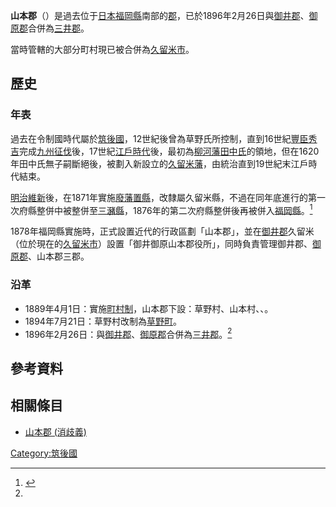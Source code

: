 {{日本郡 (廢除)
| 郡 = 山本郡
| 日文原名 = 山本郡
| 平假名 = やまもとぐん
| 羅馬字拼音 = Yamamoto-gun
| 地圖 = 
| 廢除時間 = 1896年2月26日
| 廢除理由 = 合併
| 廢除時處置 =  [[御井郡|御井郡]]、[[御原郡|御原郡]]、'''山本郡''' → [[三井郡|三井郡]]
| 現在郡 = 久留米市
| 都道府縣 = 福岡縣
| 編號 = 
| 町 = 1
| 村 = 3
| 經度 = 
| 緯度 = 
| 註記 = 
}}
'''山本郡'''（{{jpn|j=山本郡|hg=やまもとぐん|rm=Yamamoto gun|f=y}}）是過去位于[[日本|日本]][[福岡縣|福岡縣]]南部的[[郡|郡]]，已於1896年2月26日與[[御井郡|御井郡]]、[[御原郡|御原郡]]合併為[[三井郡|三井郡]]。

當時管轄的大部分町村現已被合併為[[久留米市|久留米市]]。

==歷史==

===年表===

過去在令制國時代屬於[[筑後國|筑後國]]，12世紀後曾為草野氏所控制，直到16世紀[[豐臣秀吉|豐臣秀吉]]完成[[九州征伐|九州征伐]]後，17世紀[[江戶時代|江戶時代]]後，最初為[[柳河藩|柳河藩]][[田中氏|田中氏]]的領地，但在1620年田中氏無子嗣斷絕後，被劃入新設立的[[久留米藩|久留米藩]]，由{{Tsl|ja|摂津有馬氏|攝津有馬氏}}統治直到19世紀末江戶時代結束。

[[明治維新|明治維新]]後，在1871年實施[[廢藩置縣|廢藩置縣]]，改隸屬久留米縣，不過在同年底進行的第一次府縣整併中被整併至[[三瀦縣|三瀦縣]]，1876年的第二次府縣整併後再被併入[[福岡縣|福岡縣]]。<ref name="Ishato">{{Cite web| url=http://www.tt.rim.or.jp/~ishato/tiri/gun/g-kyusyu.htm| title=郡の変遷（九州地方）| work=Bonvenon al la Hejmpaĝo de ISSIE| author=石田諭司| language=ja| accessdate=2021-04-30| archive-date=2021-03-28| archive-url=https://web.archive.org/web/20210328082135/http://www.tt.rim.or.jp/~ishato/tiri/gun/g-kyusyu.htm}}</ref>

1878年福岡縣實施{{Tsl|ja|郡区町村編制法|郡區町村編製法}}時，正式設置近代的行政區劃「山本郡」，並在[[御井郡|御井郡]]久留米（位於現在的[[久留米市|久留米市]]）設置「御井御原山本郡役所」，同時負責管理御井郡、[[御原郡|御原郡]]、山本郡三郡。

=== 沿革 ===

* 1889年4月1日：實施[[町村制|町村制]]，山本郡下設：草野村、山本村、{{Tsl|ja|大橋村 (福岡県)|大橋村 (福岡縣)|大橋村}}、{{Tsl|ja|善導寺町|善導寺町|善導寺村}}。
* 1894年7月21日：草野村改制為[[草野町|草野町]]。
* 1896年2月26日：與[[御井郡|御井郡]]、[[御原郡|御原郡]]合併為[[三井郡|三井郡]]。<ref name="Ishato"/>

== 參考資料 ==
{{Reflist}}

== 相關條目 ==
* [[山本郡_(消歧義)|山本郡 (消歧義)]]

{{筑紫二國的郡}}

[[Category:筑後國|Category:筑後國]]
